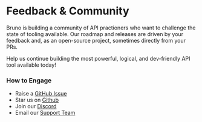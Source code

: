 # Feedback & Community 

Bruno is building a community of API practioners who want to challenge the state of tooling available. Our roadmap and releases are driven by your feedback and, as an open-source project, sometimes directly from your PRs. 

Help us continue building the most powerful, logical, and dev-friendly API tool available today!

### How to Engage
- Raise a [GitHub Issue](https://www.github.com/usebruno/bruno/issues) 
- Star us on [Github](https://github.com/usebruno/bruno)
- Join our [Discord](https://discord.com/invite/KgcZUncpjq)
- Email our [Support Team](mailto:support@usebruno.com)
